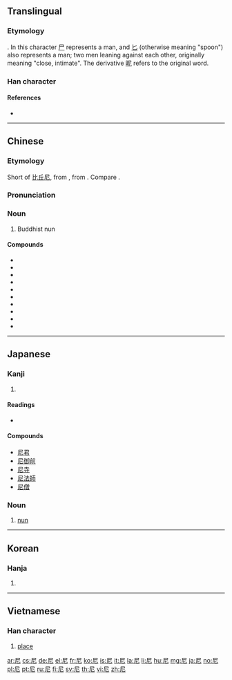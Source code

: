 ==Translingual==
{{stroke order|type=animate}}

===Etymology===
{{Han etyl}}
{{liushu|i}}. In this character [[尸]] represents a man, and [[匕]] (otherwise meaning "spoon") also represents a man; two men leaning against each other, originally meaning "close, intimate". The derivative [[昵]] refers to the original word.

===Han character===
{{Han char|rn=44|rad=尸|as=02|sn=5|four=77211|canj=SP|ids=⿸尸匕}}

====References====
* {{Han ref|kx=0300.030|dkj=07635|dj=0596.010|hdz=20965.040|uh=5C3C|ud=23612|bh=A5A7|bd=42407}}

----

==Chinese==
{{zh-forms}}

===Etymology===
Short of [[比丘尼]], from {{etyl|sa|zh}} {{term|भिक्षुणी||a female beggar|tr=bhikṣunī|lang=sa}}, from {{etyl|pi|zh}} {{term|bhikkhunī||a female beggar|lang=pi}}. Compare {{term|भिक्षु||beggar|tr=bhikṣu|lang=sa}}.

===Pronunciation===
{{zh-pron
|m=ní
|c=nei4
|h=pfs=nì
|mn=nî/lî
|mc=y
|oc=y
|ma=
|cat=n
}}

===Noun===
{{zh-noun}}

# Buddhist nun

====Compounds====
* {{zh-l|尼泊爾}}
* {{zh-l|尼姑}}
* {{zh-l|尼姑庵}}
* {{zh-l|尼古丁}}
* {{zh-l|尼加拉瓜}}
* {{zh-l|尼龍}}
* {{zh-l|尼日爾}}
* {{zh-l|尼日利亞}}
* {{zh-l|尼僧}}
* {{zh-l|尼采}}

{{zh-cat|Buddhism}}

----

==Japanese==

===Kanji===
{{ja-kanji|grade=c|rs=尸02}}

# {{defn|lang=ja|sort=尸02}}

====Readings====
* {{ja-readings|on=[[に]] (ni), [[じ]] (ji)|kun=[[あま]] (ama)}}

====Compounds====
* [[尼君]]
* [[尼御前]]
* [[尼寺]]
* [[尼法師]]
* [[尼僧]]

===Noun===
{{ja-noun|あま}}

# [[nun]]

----

==Korean==

===Hanja===
{{ko-hanja|hangeul=[[니]], [[이]]|rv=ni, i|mr=ni, i}}

# {{defn|lang=ko|sort=尸02}}

----

==Vietnamese==

===Han character===
{{vi-hantu|[[ni]], [[này]], [[nê]], [[nơi]], [[nầy]], [[nì]]|rs=尸02}}

# [[place#Noun|place]]

[[ar:尼]]
[[cs:尼]]
[[de:尼]]
[[el:尼]]
[[fr:尼]]
[[ko:尼]]
[[is:尼]]
[[it:尼]]
[[la:尼]]
[[li:尼]]
[[hu:尼]]
[[mg:尼]]
[[ja:尼]]
[[no:尼]]
[[pl:尼]]
[[pt:尼]]
[[ru:尼]]
[[fi:尼]]
[[sv:尼]]
[[th:尼]]
[[vi:尼]]
[[zh:尼]]